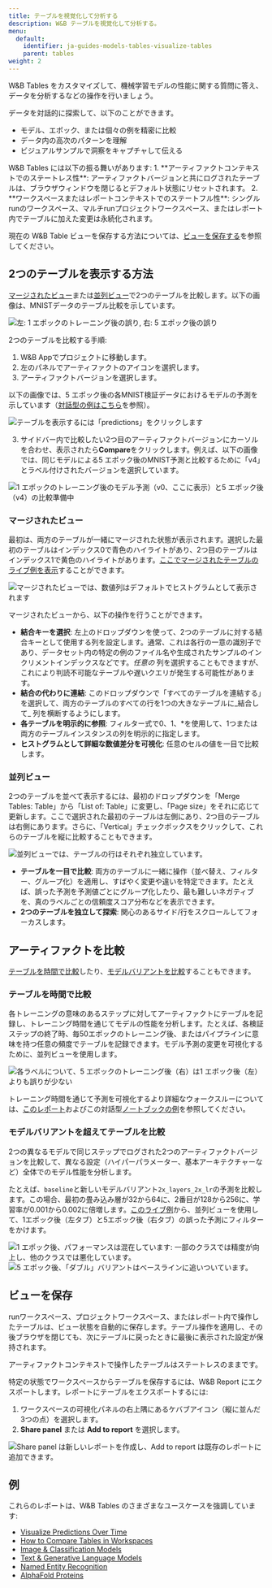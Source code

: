 ```yaml
---
title: テーブルを視覚化して分析する
description: W&B テーブルを視覚化して分析する。
menu:
  default:
    identifier: ja-guides-models-tables-visualize-tables
    parent: tables
weight: 2
---
```


W&B Tables をカスタマイズして、機械学習モデルの性能に関する質問に答え、データを分析するなどの操作を行いましょう。

データを対話的に探索して、以下のことができます。

* モデル、エポック、または個々の例を精密に比較
* データ内の高次のパターンを理解
* ビジュアルサンプルで洞察をキャプチャして伝える

<Note>
W&B Tables には以下の振る舞いがあります:
1. **アーティファクトコンテキストでのステートレス性**: アーティファクトバージョンと共にログされたテーブルは、ブラウザウィンドウを閉じるとデフォルト状態にリセットされます。
2. **ワークスペースまたはレポートコンテキストでのステートフル性**: シングルrunのワークスペース、マルチrunプロジェクトワークスペース、またはレポート内でテーブルに加えた変更は永続化されます。

現在の W&B Table ビューを保存する方法については、[ビューを保存する](#save-your-view)を参照してください。
</Note>

## 2つのテーブルを表示する方法
[マージされたビュー](#merged-view)または[並列ビュー](#side-by-side-view)で2つのテーブルを比較します。以下の画像は、MNISTデータのテーブル比較を示しています。

<Frame>
    <img src="/images/data_vis/table_comparison.png" alt="左: 1 エポックのトレーニング後の誤り, 右: 5 エポック後の誤り" max-width="90%"  />
</Frame>

2つのテーブルを比較する手順:

1. W&B Appでプロジェクトに移動します。
2. 左のパネルでアーティファクトのアイコンを選択します。
3. アーティファクトバージョンを選択します。

以下の画像では、5 エポック後の各MNIST検証データにおけるモデルの予測を示しています（[対話型の例はこちら](https://wandb.ai/stacey/mnist-viz/artifacts/predictions/baseline/d888bc05719667811b23/files/predictions.table.json)を参照）。

<Frame>
    <img src="/images/data_vis/preds_mnist.png" alt="テーブルを表示するには「predictions」をクリックします" max-width="90%"  />
</Frame>

3. サイドバー内で比較したい2つ目のアーティファクトバージョンにカーソルを合わせ、表示されたら**Compare**をクリックします。例えば、以下の画像では、同じモデルによる5 エポック後のMNIST予測と比較するために「v4」とラベル付けされたバージョンを選択しています。

<Frame>
    <img src="/images/data_vis/preds_2.png" alt="1 エポックのトレーニング後のモデル予測（v0、ここに表示）と5 エポック後（v4）の比較準備中" max-width="90%"  />
</Frame>

### マージされたビュー

最初は、両方のテーブルが一緒にマージされた状態が表示されます。選択した最初のテーブルはインデックス0で青色のハイライトがあり、2つ目のテーブルはインデックス1で黄色のハイライトがあります。[ここでマージされたテーブルのライブ例を表示](https://wandb.ai/stacey/mnist-viz/artifacts/predictions/baseline/d888bc05719667811b23/files/predictions.table.json#7dd0cd845c0edb469dec)することができます。

<Frame>
    <img src="/images/data_vis/merged_view.png" alt="マージされたビューでは、数値列はデフォルトでヒストグラムとして表示されます" max-width="90%"  />
</Frame>

マージされたビューから、以下の操作を行うことができます。

* **結合キーを選択**: 左上のドロップダウンを使って、2つのテーブルに対する結合キーとして使用する列を設定します。通常、これは各行の一意の識別子であり、データセット内の特定の例のファイル名や生成されたサンプルのインクリメントインデックスなどです。_任意の_ 列を選択することもできますが、これにより判読不可能なテーブルや遅いクエリが発生する可能性があります。
* **結合の代わりに連結**: このドロップダウンで「すべてのテーブルを連結する」を選択して、両方のテーブルのすべての行を1つの大きなテーブルに_結合して_ 列を横断するようにします。
* **各テーブルを明示的に参照**: フィルター式で0、1、\*を使用して、1つまたは両方のテーブルインスタンスの列を明示的に指定します。
* **ヒストグラムとして詳細な数値差分を可視化**: 任意のセルの値を一目で比較します。

### 並列ビュー

2つのテーブルを並べて表示するには、最初のドロップダウンを「Merge Tables: Table」から「List of: Table」に変更し、「Page size」をそれに応じて更新します。ここで選択された最初のテーブルは左側にあり、2つ目のテーブルは右側にあります。さらに、「Vertical」チェックボックスをクリックして、これらのテーブルを縦に比較することもできます。

<Frame>
    <img src="/images/data_vis/side_by_side.png" alt="並列ビューでは、テーブルの行はそれぞれ独立しています。" max-width="90%"  />
</Frame>

* **テーブルを一目で比較**: 両方のテーブルに一緒に操作（並べ替え、フィルター、グループ化）を適用し、すばやく変更や違いを特定できます。たとえば、誤った予測を予測値ごとにグループ化したり、最も難しいネガティブを、真のラベルごとの信頼度スコア分布などを表示できます。
* **2つのテーブルを独立して探索**: 関心のあるサイド/行をスクロールしてフォーカスします。

## アーティファクトを比較
[テーブルを時間で比較](#compare-tables-across-time)したり、[モデルバリアントを比較](#compare-tables-across-model-variants)することもできます。

### テーブルを時間で比較
各トレーニングの意味のあるステップに対してアーティファクトにテーブルを記録し、トレーニング時間を通じてモデルの性能を分析します。たとえば、各検証ステップの終了時、毎50エポックのトレーニング後、またはパイプラインに意味を持つ任意の頻度でテーブルを記録できます。モデル予測の変更を可視化するために、並列ビューを使用します。

<Frame>
    <img src="/images/data_vis/compare_across_time.png" alt="各ラベルについて、5 エポックのトレーニング後（右）は1 エポック後（左）よりも誤りが少ない" max-width="90%"  />
</Frame>

トレーニング時間を通じて予測を可視化するより詳細なウォークスルーについては、[このレポート](https://wandb.ai/stacey/mnist-viz/reports/Visualize-Predictions-over-Time--Vmlldzo1OTQxMTk)およびこの対話型[ノートブックの例](https://colab.research.google.com/github/wandb/examples/blob/master/colabs/datasets-predictions/W%26B_Tables_Quickstart.ipynb?_gl=1*kf20ui*_gcl_au*OTI3ODM1OTcyLjE3MzE0MzU1NjU.*_ga*ODEyMjQ4MjkyLjE3MzE0MzU1NjU.*_ga_JH1SJHJQXJ*MTczMTcwNTMwNS45LjEuMTczMTcwNTM5My4zMy4wLjA.*_ga_GMYDGNGKDT*MTczMTcwNTMwNS44LjEuMTczMTcwNTM5My4wLjAuMA..)を参照してください。

### モデルバリアントを超えてテーブルを比較

2つの異なるモデルで同じステップでログされた2つのアーティファクトバージョンを比較して、異なる設定（ハイパーパラメーター、基本アーキテクチャーなど）全体でのモデル性能を分析します。

たとえば、`baseline`と新しいモデルバリアント`2x_layers_2x_lr`の予測を比較します。この場合、最初の畳み込み層が32から64に、2番目が128から256に、学習率が0.001から0.002に倍増します。[このライブ例](https://wandb.ai/stacey/mnist-viz/artifacts/predictions/baseline/d888bc05719667811b23/files/predictions.table.json#2bb3b1d40aa777496b5d$2x_layers_2x_lr)から、並列ビューを使用して、1エポック後（左タブ）と5エポック後（右タブ）の誤った予測にフィルターをかけます。

<Tabs>
<Tab title="1 トレーニングエポック">
<Frame>
    <img src="/images/data_vis/compare_across_variants.png" alt="1 エポック後、パフォーマンスは混在しています: 一部のクラスでは精度が向上し、他のクラスでは悪化しています。"  />
</Frame>
</Tab>
<Tab title="5 トレーニングエポック">
<Frame>
    <img src="/images/data_vis/compare_across_variants_after_5_epochs.png" alt="5 エポック後、「ダブル」バリアントはベースラインに追いついています。"  />
</Frame>
</Tab>
</Tabs>

## ビューを保存

runワークスペース、プロジェクトワークスペース、またはレポート内で操作したテーブルは、ビュー状態を自動的に保存します。テーブル操作を適用し、その後ブラウザを閉じても、次にテーブルに戻ったときに最後に表示された設定が保持されます。

<Note>
アーティファクトコンテキストで操作したテーブルはステートレスのままです。
</Note>

特定の状態でワークスペースからテーブルを保存するには、W&B Report にエクスポートします。レポートにテーブルをエクスポートするには:
1. ワークスペースの可視化パネルの右上隅にあるケバブアイコン（縦に並んだ3つの点）を選択します。
2. **Share panel** または **Add to report** を選択します。

<Frame>
    <img src="/images/data_vis/share_your_view.png" alt="Share panel は新しいレポートを作成し、Add to report は既存のレポートに追加できます。" max-width="90%"  />
</Frame>


## 例

これらのレポートは、W&B Tables のさまざまなユースケースを強調しています:

* [Visualize Predictions Over Time](https://wandb.ai/stacey/mnist-viz/reports/Visualize-Predictions-over-Time--Vmlldzo1OTQxMTk)
* [How to Compare Tables in Workspaces](https://wandb.ai/stacey/xtable/reports/How-to-Compare-Tables-in-Workspaces--Vmlldzo4MTc0MTA)
* [Image & Classification Models](https://wandb.ai/stacey/mendeleev/reports/Tables-Tutorial-Visualize-Data-for-Image-Classification--VmlldzozNjE3NjA)
* [Text & Generative Language Models](https://wandb.ai/stacey/nlg/reports/Tables-Tutorial-Visualize-Text-Data-Predictions---Vmlldzo1NzcwNzY)
* [Named Entity Recognition](https://wandb.ai/stacey/ner_spacy/reports/Named-Entity-Recognition--Vmlldzo3MDE3NzQ)
* [AlphaFold Proteins](https://wandb.ai/wandb/examples/reports/AlphaFold-ed-Proteins-in-W-B-Tables--Vmlldzo4ODc0MDc)